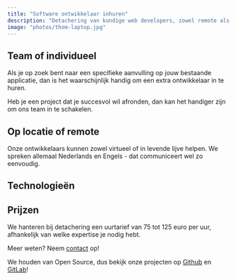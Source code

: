 ```yaml
---
title: "Software ontwikkelaar inhuren"
description: "Detachering van kundige web developers, zowel remote als lokaal."
image: "photos/thom-laptop.jpg"
---
```


## Team of individueel

Als je op zoek bent naar een specifieke aanvulling op jouw bestaande applicatie, dan is het waarschijnlijk handig om een extra ontwikkelaar in te huren.

Heb je een project dat je succesvol wil afronden, dan kan het handiger zijn om ons team in te schakelen.

## Op locatie of remote

Onze ontwikkelaars kunnen zowel virtueel of in levende lijve helpen.
We spreken allemaal Nederlands en Engels - dat communiceert wel zo eenvoudig.

## Technologieën

<TechWrapperSmall>
  <TechPill technology={'react'} />
  <TechPill technology={'ruby-on-rails'} />
  <TechPill technology={'nextjs'} />
  <TechPill technology={'rust'} />
  <TechPill technology={'typescript'} />
</TechWrapperSmall>

## Prijzen

We hanteren bij detachering een uurtarief van 75 tot 125 euro per uur, afhankelijk van welke expertise je nodig hebt.

Meer weten? Neem [contact](/nl/contact) op!

<FeatureBlock title="Open Source" image="photos/thom-joep-jur.jpg">
<span>We houden van Open Source, dus bekijk onze projecten op <a href="https://github.com/ontola/">Github</a> en <a href="https://gitlab.com/ontola/">GitLab</a>!</span>
</FeatureBlock>
